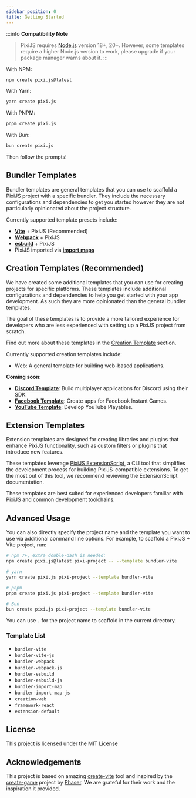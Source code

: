 ```yaml
---
sidebar_position: 0
title: Getting Started
---
```


:::info **Compatibility Note**
> PixiJS requires [Node.js](https://nodejs.org/en/) version 18+, 20+. However, some templates require a higher Node.js version to work, please upgrade if your package manager warns about it.
:::

With NPM:

```bash
npm create pixi.js@latest
```

With Yarn:

```bash
yarn create pixi.js
```

With PNPM:

```bash
pnpm create pixi.js
```

With Bun:

```bash
bun create pixi.js
```

Then follow the prompts!

## Bundler Templates

Bundler templates are general templates that you can use to scaffold a PixiJS project with a specific bundler.
They include the necessary configurations and dependencies to get you started however they are not particularly opinionated about the project structure.

Currently supported template presets include:

- **[Vite](https://vite.dev)** + PixiJS (Recommended)
- **[Webpack](https://webpack.js.org/)** + PixiJS
- **[esbuild](https://esbuild.github.io/)** + PixiJS
- PixiJS imported via **[import maps](https://developer.mozilla.org/en-US/docs/Web/HTML/Element/script/type/importmap)**

## Creation Templates (Recommended)

We have created some additional templates that you can use for creating projects for specific platforms.
These templates include additional configurations and dependencies to help you get started with your app development.
As such they are more opinionated than the general bundler templates.

The goal of these templates is to provide a more tailored experience for developers who are less experienced with setting up a PixiJS project from scratch.

Find out more about these templates in the [Creation Template](/docs/guide/creations/intro) section.

Currently supported creation templates include:
- Web: A general template for building web-based applications.

**Coming soon:**
- **[Discord Template](https://github.com/discord/embedded-app-sdk)**: Build multiplayer applications for Discord using their SDK.
- **[Facebook Template](https://www.facebook.com/fbgaminghome/developers)**: Create apps for Facebook Instant Games.
- **[YouTube Template](https://developers.google.com/youtube/gaming/playables/reference/sdk)**: Develop YouTube Playables.

## Extension Templates

Extension templates are designed for creating libraries and plugins that enhance PixiJS functionality, such as custom filters or plugins that introduce new features.

These templates leverage [PixiJS ExtensionScript](https://github.com/pixijs/extension-scripts), a CLI tool that simplifies the development process for building PixiJS-compatible extensions. To get the most out of this tool, we recommend reviewing the ExtensionScript documentation.

These templates are best suited for experienced developers familiar with PixiJS and common development toolchains.

## Advanced Usage

You can also directly specify the project name and the template you want to use via additional command line options. For example, to scaffold a PixiJS + Vite project, run:

```bash
# npm 7+, extra double-dash is needed:
npm create pixi.js@latest pixi-project -- --template bundler-vite

# yarn
yarn create pixi.js pixi-project --template bundler-vite

# pnpm
pnpm create pixi.js pixi-project --template bundler-vite

# Bun
bun create pixi.js pixi-project --template bundler-vite
```

You can use `.` for the project name to scaffold in the current directory.

### Template List

- `bundler-vite`
- `bundler-vite-js`
- `bundler-webpack`
- `bundler-webpack-js`
- `bundler-esbuild`
- `bundler-esbuild-js`
- `bundler-import-map`
- `bundler-import-map-js`
- `creation-web`
- `framework-react`
- `extension-default`

## License

This project is licensed under the MIT License

## Acknowledgements

This project is based on amazing [create-vite](https://github.com/vitejs/vite/tree/main/packages/create-vite) tool and inspired by the [create-game](https://github.com/phaserjs/create-game) project by [Phaser](https://phaser.io/).
We are grateful for their work and the inspiration it provided.
